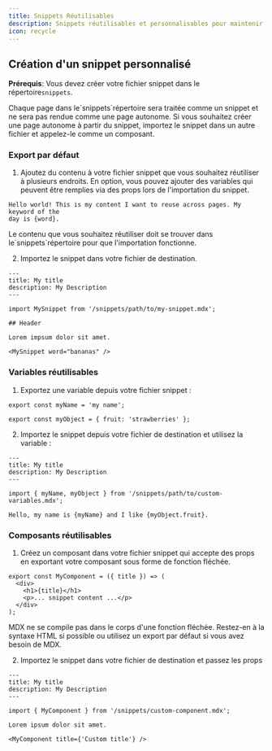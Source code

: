 ```yaml
---
title: Snippets Réutilisables
description: Snippets réutilisables et personnalisables pour maintenir le contenu synchronisé
icon: recycle
---
```



<SnippetIntro />

## Création d'un snippet personnalisé

**Prérequis**: Vous devez créer votre fichier snippet dans le répertoire`snippets`.

<Note>
  Chaque page dans le`snippets`répertoire sera traitée comme un snippet et ne sera pas rendue comme une page autonome. Si vous souhaitez créer une page autonome à partir du snippet, importez le snippet dans un autre fichier et appelez-le comme un composant.
</Note>

### Export par défaut

1. Ajoutez du contenu à votre fichier snippet que vous souhaitez réutiliser à plusieurs endroits. En option, vous pouvez ajouter des variables qui peuvent être remplies via des props lors de l'importation du snippet.

```mdx snippets/my-snippet.mdx
Hello world! This is my content I want to reuse across pages. My keyword of the
day is {word}.
```

<Warning>
  Le contenu que vous souhaitez réutiliser doit se trouver dans le`snippets`répertoire pour que l'importation fonctionne.
</Warning>

2. Importez le snippet dans votre fichier de destination.

```mdx destination-file.mdx
---
title: My title
description: My Description
---

import MySnippet from '/snippets/path/to/my-snippet.mdx';

## Header

Lorem impsum dolor sit amet.

<MySnippet word="bananas" />
```

### Variables réutilisables

1. Exportez une variable depuis votre fichier snippet :

```mdx snippets/path/to/custom-variables.mdx
export const myName = 'my name';

export const myObject = { fruit: 'strawberries' };
```

2. Importez le snippet depuis votre fichier de destination et utilisez la variable :

```mdx destination-file.mdx
---
title: My title
description: My Description
---

import { myName, myObject } from '/snippets/path/to/custom-variables.mdx';

Hello, my name is {myName} and I like {myObject.fruit}.
```

### Composants réutilisables

1. Créez un composant dans votre fichier snippet qui accepte des props en exportant votre composant sous forme de fonction fléchée.

```mdx snippets/custom-component.mdx
export const MyComponent = ({ title }) => (
  <div>
    <h1>{title}</h1>
    <p>... snippet content ...</p>
  </div>
);
```

<Warning>
  MDX ne se compile pas dans le corps d'une fonction fléchée. Restez-en à la syntaxe HTML si possible ou utilisez un export par défaut si vous avez besoin de MDX.
</Warning>

2. Importez le snippet dans votre fichier de destination et passez les props

```mdx destination-file.mdx
---
title: My title
description: My Description
---

import { MyComponent } from '/snippets/custom-component.mdx';

Lorem ipsum dolor sit amet.

<MyComponent title={'Custom title'} />
```
